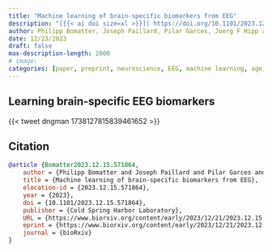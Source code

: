```yaml
---
title: "Machine learning of brain-specific biomarkers from EEG"
description: "[{{< ai doi size=xl >}}]( https://doi.org/10.1101/2023.12.15.571864 ) [{{< bi file-pdf size=1.5em >}}](https://www.biorxiv.org/content/10.1101/2023.12.15.571864v4.full.pdf)"
author: Philipp Bomatter, Joseph Paillard, Pilar Garces, Joerg F Hipp and Denis A Engemann"
date: 12/23/2023
draft: false
max-description-length: 2000
# image: 
categories: [paper, preprint, neuroscience, EEG, machine learning, age, sex, biomarker]
---
```


## Learning brain-specific EEG biomarkers

{{< tweet dngman 1738127815839461652 >}}

## Citation

```bibtex
@article {Bomatter2023.12.15.571864,
	author = {Philipp Bomatter and Joseph Paillard and Pilar Garces and Joerg F Hipp and Denis A Engemann},
	title = {Machine learning of brain-specific biomarkers from EEG},
	elocation-id = {2023.12.15.571864},
	year = {2023},
	doi = {10.1101/2023.12.15.571864},
	publisher = {Cold Spring Harbor Laboratory},
	URL = {https://www.biorxiv.org/content/early/2023/12/21/2023.12.15.571864},
	eprint = {https://www.biorxiv.org/content/early/2023/12/21/2023.12.15.571864.full.pdf},
	journal = {bioRxiv}
}
```